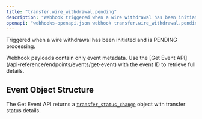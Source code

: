 ```yaml
---
title: "transfer.wire_withdrawal.pending"
description: "Webhook triggered when a wire withdrawal has been initiated and is pending"
openapi: "webhooks-openapi.json webhook transfer.wire_withdrawal.pending"
---
```


Triggered when a wire withdrawal has been initiated and is PENDING processing.

<Note>
Webhook payloads contain only event metadata. Use the [Get Event API](/api-reference/endpoints/events/get-event) with the event ID to retrieve full details.
</Note>

## Event Object Structure

The Get Event API returns a [`transfer_status_change`](/api-reference/events/transfer-status-change-object) object with transfer status details.
